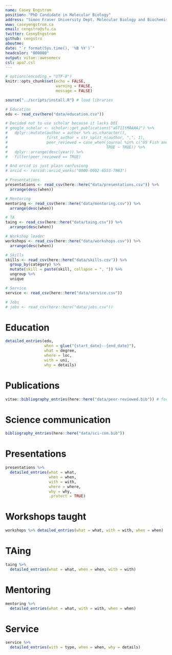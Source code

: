 ```yaml
---
name: Casey Engstrom
position: "PhD Candidate in Molecular Biology"
address: "Simon Fraser University Dept. Molecular Biology and Biochemistry"
www: caseyengstrom.ca
email: cengstro@sfu.ca
twitter: CaseyEngstrom
github: cengstro
aboutme: 
date: "`r format(Sys.time(), '%B %Y')`"
headcolor: "000000"
output: vitae::awesomecv
csl: apa7.csl
---
```


<!-- csl from Zotero Style Repository https://www.zotero.org/styles?q=id%3Aapa-cv -->

```r
# options(encoding = "UTF-8")
knitr::opts_chunk$set(echo = FALSE, 
                      warning = FALSE,
                      message = FALSE)

source("../scripts/install.R") # load libraries
```

<!-- Todo: -->
<!-- look up names of presentations -->

<!-- add aboutme in yaml header 
    add url to magazine article -->
<!-- add work history -->

```r

# Education
edu <- read_csv(here("data/education.csv"))

# Decided not to use scholar because it lacks DOI
# google_scholar <- scholar::get_publications("aST1ItMAAAAJ") %>%
#   dplyr::mutate(author = author %>% as.character(),
#                 first_author = str_split_n(author, ",", 1),
#                 peer_reviewed = case_when(journal %in% c("US Fish and Wildl. Serv. Rep., AMNWR") ~ FALSE,
#                                           TRUE ~ TRUE)) %>%
#   dplyr::arrange(desc(year)) %>%
#   filter(peer_reviewed == TRUE)

# And orcid is just plain confusiong
# orcid <- rorcid::orcid_works("0000-0002-6553-7883")

# Presentations
presentations <- read_csv(here::here("data/presentations.csv")) %>% 
  arrange(desc(when))

# Mentoring
mentoring <- read_csv(here::here("data/mentoring.csv")) %>% 
  arrange(desc(when))

# TA
taing <- read_csv(here::here("data/taing.csv")) %>% 
  arrange(desc(when))

# Workshop leader
workshops <- read_csv(here::here("data/workshops.csv")) %>% 
  arrange(desc(when))

# Skills
skills <- read_csv(here::here("data/skills.csv")) %>% 
  group_by(category) %>% 
  mutate(skill = paste(skill, collapse = ", ")) %>% 
  ungroup %>% 
  unique

# Service
service <- read_csv(here::here("data/service.csv"))

# Jobs
# jobs <- read_csv(here::here("data/jobs.csv"))
```

# Education 
```r
detailed_entries(edu, 
                 when = glue("{start_date}--{end_date}"),
                 what = degree,
                 where = loc,
                 with = uni,
                 why = details)

```

# Publications

<!-- I made folders for my publications in Zotero, and exported as Better Bibtex. (Check export settings in preferences) -->

```r
vitae::bibliography_entries(here::here("data/peer-reviewed.bib")) # formatted bibliography as per csl
```

# Science communication

```r
bibliography_entries(here::here("data/sci-com.bib"))
```

<!-- \pagebreak -->

# Presentations

```r
presentations %>%
  detailed_entries(what = what,
                   when = when,
                   with = with,
                   where = where,
                   why = why,
                   .protect = TRUE)
```

# Workshops taught

```r
workshops %>% detailed_entries(what = what, with = with, when = when)
```

# TAing

```r
taing %>%
  detailed_entries(what = what, when = when, with = with)
```

# Mentoring

```r
mentoring %>%
  detailed_entries(what = what, with = with, when = when)
```

# Service

```r
service %>%
  detailed_entries(with = type, when = when, why = details)
```
